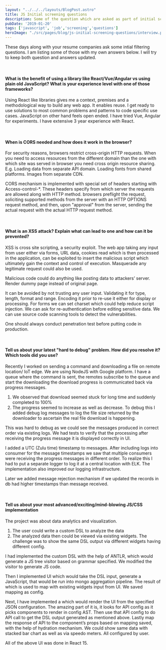 ```yaml
---
layout: "../../../layouts/BlogPost.astro"
title: JS Initial screening questions
description: Some of the question which are asked as part of initial screening.
pubDate: '2019-01-20'
tags: ['javascript', 'job','screening','questions']
heroImage: "./src/pages/blog/js-initial-screening-questions/interview.png"
---
```


These days along with your resume companies ask some intial filtering questions. 
I am listing some of those with my own answers below. I will try to keep both question and answers updated. 

&nbsp; 
#### What is the benefit of using a library like React/Vue/Angular vs using plain old JavaScript? What is your experience level with one of those frameworks?
 
Using React like libraries gives me a context, premises and a methodological way to build any web app. It enables reuse. I get ready to use solutions to most common problems and patterns to code specific use cases. JavaScript on other hand feels open ended. 
I have tried Vue, Angular for experiments. I have extensive 3 year experience with React. 
 
 
&nbsp; 
#### When is CORS needed and how does it work in the browser?

For security reasons, browsers restrict cross-origin HTTP requests. When you need to access resources from the different domain than the one with which site was served in browser you need cross origin resource sharing. 
E.g. Loading data from separate API domain. Loading fonts from shared platforms. Images from separate CDN. 
 
CORS mechanism is implemented with special set of headers starting with Access-control-*. These headers specify from which server the requests are allowed along with HTTP method.
browsers preflight the request, soliciting supported methods from the server with an HTTP OPTIONS request method, and then, upon "approval" from the server, sending the actual request with the actual HTTP request method. 
 
 
&nbsp; 
#### What is an XSS attack? Explain what can lead to one and how can it be prevented?
 
XSS is cross site scripting, a security exploit. The web app taking any input from user either via forms, URL data, cookies read which is then processed in the application, can  be exploited to insert the malicious script which ultimately gain the context and control of execution. 
Masquerade any legitimate request could also be used. 
 
Malicious code could do anything like posting data to attackers’ server. Render dummy page instead of original page. 
 
It can be avoided by not trusting any user input. Validating it for type, length, format and range. Encoding it prior to re-use it either for display or processing. 
For forms we can set charset which could help reduce script injection. We can ask for re-authentication before editing sensitive data. We can use source code scanning tools to detect the vulnerabilities. 
 
One should always conduct penetration test before putting code in production. 
 
&nbsp; 
#### Tell us about your latest "hard to debug" problem. How did you resolve it? Which tools did you use?
Recently I worked on sending a command and downloading a file on remote location/ IoT edge. We are using NodeJS with Google platform.  I have a queue where the command is sent, the remotes subscribe to the queue and start the downloading the download progress is communicated back via progress messages. 
1.	We observed that download seemed stuck for long time and suddenly completed to 100%
2.	The progress seemed to increase as well as decrease. 
To debug this I added debug log messages to log the file size returned by the downloader to ascertain the real file download is happening. 
 
This was hard to debug as we could see the messages produced in correct order via existing logs. We had tests to verify that the processing after receiving the progress message it is displayed correctly in UI. 
 
I added a UTC (Zulu time) timestamp to messages. After including logs into consumer for the message timestamps we saw that multiple consumers were receiving the progress messages in different order. To realize this I had to put a separate logger to log it at a central location with ELK. The implementation also improved our logging infrastructure. 
 
Later we added message rejection mechanism if we updated the records in db had higher timestamps than message received. 

&nbsp; 
#### Tell us about your most advanced/exciting/mind-blowing JS/CSS implementation
 
The project was about data analytics and visualization. 
1.	The user could write a custom DSL to analyze the data 
2.	The analyzed data then could be viewed via existing widgets. The challenge was to show the same DSL output via different widgets having different config. 
 
I had implemented the custom DSL with the help of ANTLR, which would generate a JS tree visitor based on grammar specified. We modified the visitor to generate JS code. 
 
Then I implemented UI which would take the DSL input, generate a JavaScript, that would be run into mongo aggregation pipeline.  The result of which is used to map with existing widgets input from UI. We saved mapping as config. 
 
Next, I have implemented a which would render the UI from the specified JSON configuration. The amazing part of it is, it looks for API config as it picks components to render in config AST. Then use that API config to do API call to get the DSL output generated as mentioned above. Lastly map the response of API to the component’s props based on mapping saved, with the help of hydration mechanism. We could show same data with stacked bar chart as well as via speedo meters. All configured by user. 
 
All of the above UI was done in React 15. 



